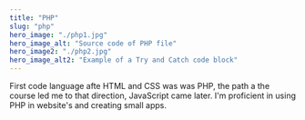 ```yaml
---
title: "PHP"
slug: "php"
hero_image: "./php1.jpg"
hero_image_alt: "Source code of PHP file"
hero_image2: "./php2.jpg"
hero_image_alt2: "Example of a Try and Catch code block"
---
```


First code language afte HTML and CSS was was PHP, the path a the course led 
me to that direction, JavaScript came later. I'm proficient in using PHP in website's 
and creating small apps.